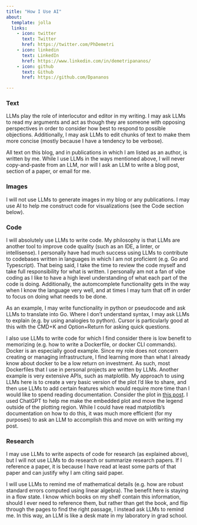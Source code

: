 ```yaml
---
title: "How I Use AI"
about:
  template: jolla
  links:
    - icon: twitter
      text: Twitter
      href: https://twitter.com/PhDemetri
    - icon: linkedin
      text: LinkedIn
      href: https://www.linkedin.com/in/demetripananos/
    - icon: github
      text: Github
      href: https://github.com/Dpananos

---
```



### Text

LLMs play the role of interlocutor and editor in my writing.  I may ask LLMs to read my arguments and act as though they are someone with opposing perspectives in order to consider how best to respond to possible objections.  Additionally, I may ask LLMs to edit chunks of text to make them more concise (mostly because I have a tendency to be verbose).

All text on this blog, and in publications in which I am listed as an author, is written by me.  While I use LLMs in the ways mentioned above, I will never copy-and-paste from an LLM, nor will I ask an LLM to write a blog post, section of a paper, or email for me.

### Images

I will not use LLMs to generate images in my blog or any publications.  I may use AI to help me construct code for visualizations (see the Code section below).

### Code

I will absolutely use LLMs to write code.  My philosophy is that LLMs are another tool to improve code quality (such as an IDE, a linter, or intellisense).  I personally have had much success using LLMs to contribute to codebases written in languages in which I am not proficient (e.g. Go and Typescript).  That being said, I take the time to review the code myself and take full responsibility for what is written. I personally am not a fan of vibe coding as I like to have a high level understanding of what each part of the code is doing.  Additionally, the automcomplete functionality gets in the way when I know the language very well, and at times I may turn that off in order to focus on doing what needs to be done.

As an example, I may write functionality in python or pseudocode and ask LLMs to translate into Go.  Where I don't understand syntax, I may ask LLMs to explain (e.g. by using analogies to python).  Cursor is particularly good at this with the CMD+K and Option+Return for asking quick questions.

I also use LLMs to write code for which I find consider there is low benefit to memorizing (e.g. how to write a Dockerfile, or docker CLI commands).  Docker is an especially good example.  Since my role does not concern creating or managing infrastructure, I find learning more than what I already know about docker to be a low return on investment.  As such, most Dockerfiles that I use in personal projects are written by LLMs.  Another example is very extensive APIs, such as matplotlib.  My approach to using LLMs here is to create a very basic version of the plot I'd like to share, and then use LLMs to add certain features which would require more time than I would like to spend reading documentation.  Consider the plot in [this post](https://dpananos.github.io/posts/2024-02-06-logit/).  I used ChatGPT to help me make the embedded plot and move the legend outside of the plotting region.  While I could have read matplotlib's documentation on how to do this, it was much more efficient (for my purposes) to ask an LLM to accomplish this and move on with writing my post.

### Research

I may use LLMs to write aspects of code for research (as explained above), but I will not use LLMs to do research or summarize research papers.  If I reference a paper, it is because I have read at least some parts of that paper and can justify why I am citing said paper.

I will use LLMs to remind me of mathematical details (e.g. how are robust standard errors computed using linear algebra).  The benefit here is staying in a flow state.  I know which books on my shelf contain this information, should I ever need to reference them, but rather than get the book, and flip through the pages to find the right passage, I instead ask LLMs to remind me.  In this way, an LLM is like a desk mate in my laboratory in grad school.


